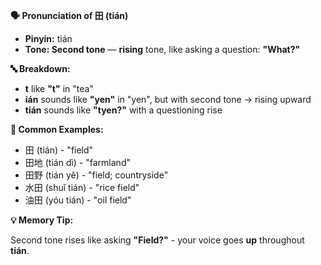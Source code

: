 **🗣️ Pronunciation of 田 (tián)**

- **Pinyin:** tián
- **Tone: Second tone** — **rising** tone, like asking a question: **"What?"**

**🔤 Breakdown:**

- **t** like **"t"** in "tea"
- **ián** sounds like **"yen"** in "yen", but with second tone → rising upward
- **tián** sounds like **"tyen?"** with a questioning rise

**📝 Common Examples:**

- 田 (tián) - "field"
- 田地 (tián dì) - "farmland"
- 田野 (tián yě) - "field; countryside"
- 水田 (shuǐ tián) - "rice field"
- 油田 (yóu tián) - "oil field"

**💡 Memory Tip:**

Second tone rises like asking **"Field?"** - your voice goes **up** throughout **tián**.
